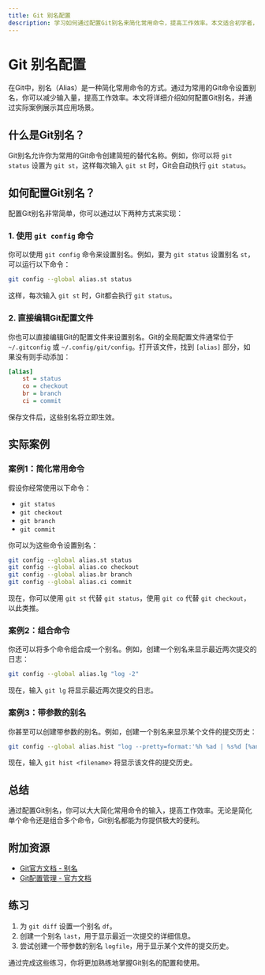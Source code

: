 ```yaml
---
title: Git 别名配置
description: 学习如何通过配置Git别名来简化常用命令，提高工作效率。本文适合初学者，包含详细的步骤和实际案例。
---
```


# Git 别名配置

在Git中，别名（Alias）是一种简化常用命令的方式。通过为常用的Git命令设置别名，你可以减少输入量，提高工作效率。本文将详细介绍如何配置Git别名，并通过实际案例展示其应用场景。

## 什么是Git别名？

Git别名允许你为常用的Git命令创建简短的替代名称。例如，你可以将 `git status` 设置为 `git st`，这样每次输入 `git st` 时，Git会自动执行 `git status`。

## 如何配置Git别名？

配置Git别名非常简单，你可以通过以下两种方式来实现：

### 1. 使用 `git config` 命令

你可以使用 `git config` 命令来设置别名。例如，要为 `git status` 设置别名 `st`，可以运行以下命令：

```bash
git config --global alias.st status
```

这样，每次输入 `git st` 时，Git都会执行 `git status`。

### 2. 直接编辑Git配置文件

你也可以直接编辑Git的配置文件来设置别名。Git的全局配置文件通常位于 `~/.gitconfig` 或 `~/.config/git/config`。打开该文件，找到 `[alias]` 部分，如果没有则手动添加：

```ini
[alias]
    st = status
    co = checkout
    br = branch
    ci = commit
```

保存文件后，这些别名将立即生效。

## 实际案例

### 案例1：简化常用命令

假设你经常使用以下命令：

- `git status`
- `git checkout`
- `git branch`
- `git commit`

你可以为这些命令设置别名：

```bash
git config --global alias.st status
git config --global alias.co checkout
git config --global alias.br branch
git config --global alias.ci commit
```

现在，你可以使用 `git st` 代替 `git status`，使用 `git co` 代替 `git checkout`，以此类推。

### 案例2：组合命令

你还可以将多个命令组合成一个别名。例如，创建一个别名来显示最近两次提交的日志：

```bash
git config --global alias.lg "log -2"
```

现在，输入 `git lg` 将显示最近两次提交的日志。

### 案例3：带参数的别名

你甚至可以创建带参数的别名。例如，创建一个别名来显示某个文件的提交历史：

```bash
git config --global alias.hist "log --pretty=format:'%h %ad | %s%d [%an]' --graph --date=short"
```

现在，输入 `git hist <filename>` 将显示该文件的提交历史。

## 总结

通过配置Git别名，你可以大大简化常用命令的输入，提高工作效率。无论是简化单个命令还是组合多个命令，Git别名都能为你提供极大的便利。

## 附加资源

- [Git官方文档 - 别名](https://git-scm.com/book/en/v2/Git-Basics-Git-Aliases)
- [Git配置管理 - 官方文档](https://git-scm.com/docs/git-config)

## 练习

1. 为 `git diff` 设置一个别名 `df`。
2. 创建一个别名 `last`，用于显示最近一次提交的详细信息。
3. 尝试创建一个带参数的别名 `logfile`，用于显示某个文件的提交历史。

通过完成这些练习，你将更加熟练地掌握Git别名的配置和使用。